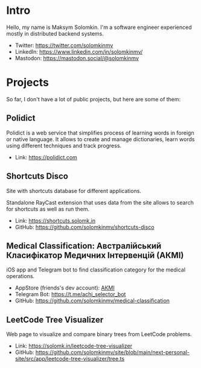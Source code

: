 # Intro

Hello, my name is Maksym Solomkin. I'm a software engineer experienced mostly in distributed backend systems.

* Twitter: https://twitter.com/solomkinmv
* LinkedIn: https://www.linkedin.com/in/solomkinmv/
* Mastodon: https://mastodon.social/@solomkinmv

# Projects

So far, I don't have a lot of public projects, but here are some of them:

## Polidict

Polidict is a web service that simplifies process of learning words in foreign or native language.
It allows to create and manage dictionaries, learn words using different techniques and track progress.

* Link: https://polidict.com

## Shortcuts Disco

Site with shortcuts database for different applications.

Standalone RayCast extension that uses data from the site allows to search for shortcuts as well as run them.

* Link: https://shortcuts.solomk.in
* GitHub: https://github.com/solomkinmv/shortcuts-disco

## Medical Classification: Австралійський Класифікатор Медичних Інтервенцій (АКМІ)

iOS app and Telegram bot to find classification category for the medical operations.

* AppStore (friends's dev account): [АКМІ](https://apps.apple.com/ua/app/%D0%B0%D0%BA%D0%BC%D1%96/id6450682699)
* Telegram Bot: https://t.me/achi_selector_bot
* GitHub: https://github.com/solomkinmv/medical-classification

## LeetCode Tree Visualizer

Web page to visualize and compare binary trees from LeetCode problems.

* Link: https://solomk.in/leetcode-tree-visualizer
* GitHub: https://github.com/solomkinmv/site/blob/main/next-personal-site/src/app/leetcode-tree-visualizer/tree.ts
